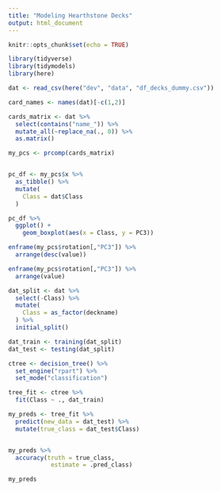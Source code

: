 ```yaml
---
title: "Modeling Hearthstone Decks"
output: html_document
---
```


```r
knitr::opts_chunk$set(echo = TRUE)
```

```r
library(tidyverse)
library(tidymodels)
library(here)
```

```r
dat <- read_csv(here("dev", "data", "df_decks_dummy.csv"))

card_names <- names(dat)[-c(1,2)]
```


```r
cards_matrix <- dat %>% 
  select(contains("name_")) %>%
  mutate_all(~replace_na(., 0)) %>%
  as.matrix()

my_pcs <- prcomp(cards_matrix)


pc_df <- my_pcs$x %>%
  as_tibble() %>%
  mutate(
    Class = dat$Class
  ) 

```


```r

pc_df %>%
  ggplot() +
    geom_boxplot(aes(x = Class, y = PC3))

enframe(my_pcs$rotation[,"PC3"]) %>%
  arrange(desc(value))

enframe(my_pcs$rotation[,"PC3"]) %>%
  arrange(value)
```


```r

dat_split <- dat %>%
  select(-Class) %>%
  mutate(
    Class = as_factor(deckname)
  ) %>%
  initial_split()

dat_train <- training(dat_split)
dat_test <- testing(dat_split)
```



```r
ctree <- decision_tree() %>%
  set_engine("rpart") %>%
  set_mode("classification")
```


```r
tree_fit <- ctree %>%
  fit(Class ~ ., dat_train)
```

```r
my_preds <- tree_fit %>%
  predict(new_data = dat_test) %>% 
  mutate(true_class = dat_test$Class) 


my_preds %>% 
  accuracy(truth = true_class, 
            estimate = .pred_class)

my_preds
```



